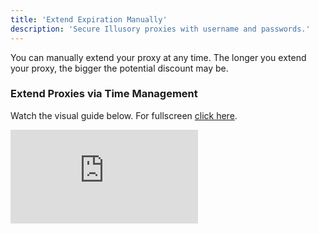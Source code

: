 ```yaml
---
title: 'Extend Expiration Manually'
description: 'Secure Illusory proxies with username and passwords.'
---
```


You can manually extend your proxy at any time. The longer you extend your proxy, the bigger the potential discount may be.

### Extend Proxies via Time Management

Watch the visual guide below. For fullscreen [click here](https://app.arcade.software/share/KrJk8QbfVM3szAMKV1sD).

<div style={{
  position: 'relative',
  paddingBottom: 'calc(66% + 41px)',
  height: '0'
  }}>
<iframe
  src="https://demo.arcade.software/KrJk8QbfVM3szAMKV1sD?embed"
  title="Extend Proxies"
  frameborder="0"
  loading="lazy"
  allowfullscreen
  webkitallowfullscreen
  mozallowfullscreen
  style={{
    background: '#000000',
    width: '100%',
    height: '100%',
    position: 'absolute',
    top: '0',
    left: '0',
    colorScheme: 'none'
  }}></iframe>
</div>
